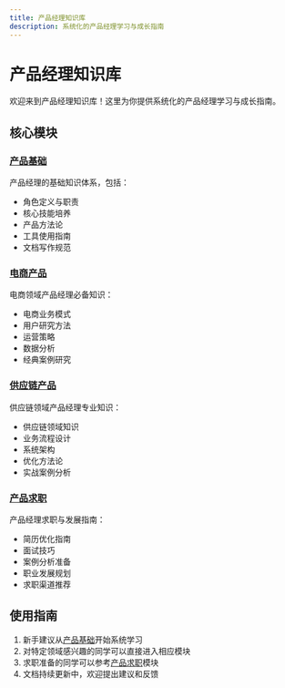 ```yaml
---
title: 产品经理知识库
description: 系统化的产品经理学习与成长指南
---
```


# 产品经理知识库

欢迎来到产品经理知识库！这里为你提供系统化的产品经理学习与成长指南。

## 核心模块

### [产品基础](/pm-basics/intro)

产品经理的基础知识体系，包括：
- 角色定义与职责
- 核心技能培养
- 产品方法论
- 工具使用指南
- 文档写作规范

### [电商产品](/ecommerce/intro)

电商领域产品经理必备知识：
- 电商业务模式
- 用户研究方法
- 运营策略
- 数据分析
- 经典案例研究

### [供应链产品](/supply-chain/intro)

供应链领域产品经理专业知识：
- 供应链领域知识
- 业务流程设计
- 系统架构
- 优化方法论
- 实战案例分析

### [产品求职](/job-hunting/intro)

产品经理求职与发展指南：
- 简历优化指南
- 面试技巧
- 案例分析准备
- 职业发展规划
- 求职渠道推荐

## 使用指南

1. 新手建议从[产品基础](/pm-basics/intro)开始系统学习
2. 对特定领域感兴趣的同学可以直接进入相应模块
3. 求职准备的同学可以参考[产品求职](/job-hunting/intro)模块
4. 文档持续更新中，欢迎提出建议和反馈
